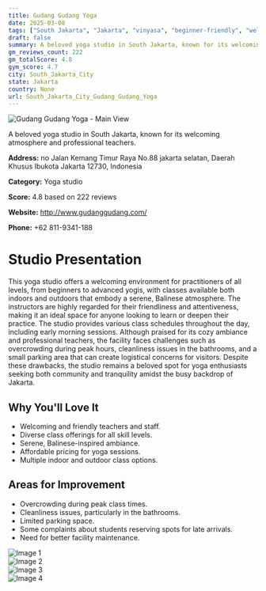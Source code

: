 ```yaml
---
title: Gudang Gudang Yoga
date: 2025-03-08
tags: ["South Jakarta", "Jakarta", "vinyasa", "beginner-friendly", "welcoming", "crowded", "South Jakarta City"]  
draft: false
summary: A beloved yoga studio in South Jakarta, known for its welcoming atmosphere and professional teachers.
gm_reviews_count: 222
gm_totalScore: 4.8
gym_score: 4.7
city: South_Jakarta_City
state: Jakarta
country: None
url: South_Jakarta_City_Gudang_Gudang_Yoga
---
```


<div className="aspect-[16/9] relative my-8">
  <img 
    src="https://lh5.googleusercontent.com/p/AF1QipPzzuq0uRrlbOIfMQkDIu3G-NWdShhwNbOKBZDB=w1920-h1080-k-no"
    alt="Gudang Gudang Yoga - Main View"
    className="object-cover absolute inset-0 w-full h-full rounded-lg"
  />
</div>

A beloved yoga studio in South Jakarta, known for its welcoming atmosphere and professional teachers.

**Address:** no Jalan Kemang Timur Raya No.88 jakarta selatan, Daerah Khusus Ibukota Jakarta 12730, Indonesia

**Category:** Yoga studio

**Score:** 4.8 based on 222 reviews

**Website:** http://www.gudanggudang.com/

**Phone:** +62 811-9341-188

# Studio Presentation

This yoga studio offers a welcoming environment for practitioners of all levels, from beginners to advanced yogis, with classes available both indoors and outdoors that embody a serene, Balinese atmosphere. The instructors are highly regarded for their friendliness and attentiveness, making it an ideal space for anyone looking to learn or deepen their practice. The studio provides various class schedules throughout the day, including early morning sessions. Although praised for its cozy ambiance and professional teachers, the facility faces challenges such as overcrowding during peak hours, cleanliness issues in the bathrooms, and a small parking area that can create logistical concerns for visitors. Despite these drawbacks, the studio remains a beloved spot for yoga enthusiasts seeking both community and tranquility amidst the busy backdrop of Jakarta.

## Why You'll Love It

- Welcoming and friendly teachers and staff.
- Diverse class offerings for all skill levels.
- Serene, Balinese-inspired ambiance.
- Affordable pricing for yoga sessions.
- Multiple indoor and outdoor class options.

## Areas for Improvement

- Overcrowding during peak class times.
- Cleanliness issues, particularly in the bathrooms.
- Limited parking space.
- Some complaints about students reserving spots for late arrivals.
- Need for better facility maintenance.

<div className="grid grid-cols-1 xl:grid-cols-2 gap-4 my-8">
<div className="aspect-[4/3] relative"><img src="https://lh3.googleusercontent.com/p/AF1QipPRNEOHrtDRLXSHhOt3gd4KDpNSVsdd4jFJFwdK=w1920-h1080-k-no" alt="Image 1" className="object-cover absolute inset-0 w-full h-full rounded-lg" /></div>
<div className="aspect-[4/3] relative"><img src="https://lh5.googleusercontent.com/p/AF1QipPC686fYrtKlX5UtXYwYbAfhI80SZV9NO6gtSnL=w1920-h1080-k-no" alt="Image 2" className="object-cover absolute inset-0 w-full h-full rounded-lg" /></div>
<div className="aspect-[4/3] relative"><img src="https://lh5.googleusercontent.com/p/AF1QipM5t4YBw_HPSqmYaVWJN87U68TPjaEufsykisRU=w1920-h1080-k-no" alt="Image 3" className="object-cover absolute inset-0 w-full h-full rounded-lg" /></div>
<div className="aspect-[4/3] relative"><img src="https://lh5.googleusercontent.com/p/AF1QipMwKwYR2iQL4GXs9OshTY8JkcBVApSPRXntNYkY=w1920-h1080-k-no" alt="Image 4" className="object-cover absolute inset-0 w-full h-full rounded-lg" /></div>
</div>
